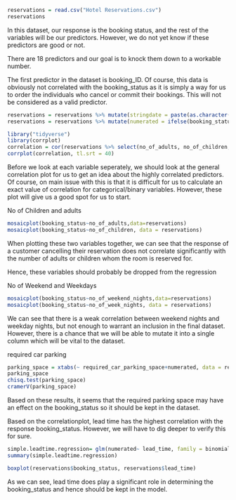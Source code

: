 ```r
reservations = read.csv("Hotel Reservations.csv")
reservations
```
In this dataset, our response is the booking status, and the rest of the variables will be our predictors. However, we do not yet know if these predictors are good or not. 

There are 18 predictors and our goal is to knock them down to a workable number.

The first predictor in the dataset is booking_ID. Of course, this data is obviously not correlated with the booking_status as it is simply a way for us to order the individuals who cancel or commit their bookings. This will not be considered as a valid predictor. 

```r
reservations = reservations %>% mutate(stringdate = paste(as.character(arrival_date),as.character(arrival_month), sep = ",")) %>% mutate(stringdate2 = paste(stringdate, as.character(arrival_year), sep = ",")) %>% mutate(dateobject=as.Date(stringdate2, format = "%d,%m,%Y")) %>% select(-c(stringdate, stringdate2))
reservations = reservations %>% mutate(numerated = ifelse(booking_status == "Canceled", 1, 0)) %>% mutate(previous_booking_fixed = ifelse(repeated_guest == 0, 0.5, (no_of_previous_bookings_not_canceled)/(no_of_previous_cancellations + no_of_previous_bookings_not_canceled)))

```


```r
library("tidyverse")
library(corrplot)
correlation = cor(reservations %>% select(no_of_adults, no_of_children, no_of_weekend_nights, no_of_week_nights, required_car_parking_space, lead_time, repeated_guest, no_of_previous_cancellations, no_of_previous_bookings_not_canceled, avg_price_per_room, no_of_special_requests, numerated))
corrplot(correlation, tl.srt = 40)
```

Before we look at each variable seperately, we should look at the general correlation plot for us to get an idea about the highly correlated predictors. Of course, on main issue with this is that it is difficult for us to calculate an exact value of correlation for categorical/binary variables. However, these plot will give us a good spot for us to start. 

No of Children and adults
```r
mosaicplot(booking_status~no_of_adults,data=reservations)
mosaicplot(booking_status~no_of_children, data = reservations)

```

When plotting these two variables together, we can see that the response of a customer cancelling their reservation does not correlate significantly with the number of adults or children whom the room is reserved for. 

Hence, these variables should probably be dropped from the regression

No of Weekend and Weekdays
```r
mosaicplot(booking_status~no_of_weekend_nights,data=reservations)
mosaicplot(booking_status~no_of_week_nights, data = reservations)
```

We can see that there is a weak correlation between weekend nights and weekday nights, but not enough to warrant an inclusion in the final dataset. However, there is a chance that we will be able to mutate it into a single column which will be vital to the dataset. 


required car parking
```r
parking_space = xtabs(~ required_car_parking_space+numerated, data = reservations %>% select(numerated, required_car_parking_space))
parking_space
chisq.test(parking_space)
cramerV(parking_space)
```

Based on these results, it seems that the required parking space may have an effect on the booking_status so it should be kept in the dataset.  

Based on the correlationplot, lead time has the highest correlation with the response booking_status. However, we will have to dig deeper to verify this for sure. 

```r
simple.leadtime.regression= glm(numerated~ lead_time, family = binomial, data = reservations)
summary(simple.leadtime.regression)
```
```r
boxplot(reservations$booking_status, reservations$lead_time)
```

As we can see, lead time does play a significant role in determining the booking_status and hence should be kept in the model. 

```r

```